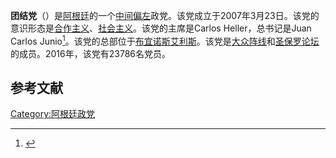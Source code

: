 '''团结党'''（{{lang-es|Partido Solidario}}）是[[阿根廷|阿根廷]]的一个[[中间偏左|中间偏左]]政党。该党成立于2007年3月23日。该党的意识形态是[[合作主义|合作主义]]、[[社会主义|社会主义]]。该党的主席是Carlos Heller，总书记是Juan Carlos Junio<ref>{{Cite web |url=http://www.partidosolidario.org.ar/modules/noticias/articulo.php?noticia=584 |title=El golpe intenta restaurar el Consenso de Washington |accessdate=2020-11-15 |archive-date=2016-03-04 |archive-url=https://web.archive.org/web/20160304072732/http://www.partidosolidario.org.ar/modules/noticias/articulo.php?noticia=584 |dead-url=yes }}</ref>。该党的总部位于[[布宜诺斯艾利斯|布宜诺斯艾利斯]]。该党是[[大众阵线|大众阵线]]和[[圣保罗论坛|圣保罗论坛]]的成员。2016年，该党有23786名党员。

==参考文献==
{{reflist}}

[[Category:阿根廷政党|Category:阿根廷政党]]
{{politic-stub}}